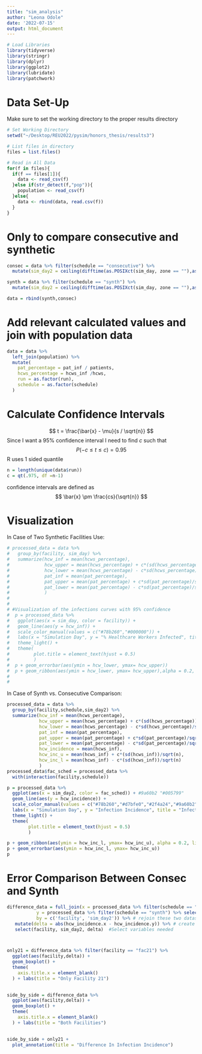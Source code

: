 ```yaml
---
title: "sim_analysis"
author: "Leona Odole"
date: '2022-07-15'
output: html_document
---
```



```r
# Load Libraries
library(tidyverse)
library(stringr)
library(dplyr)
library(ggplot2)
library(lubridate)
library(patchwork)
```

# Data Set-Up 
Make sure to set the working directory to the proper results directory
```r
# Set Working Directory
setwd("~/Desktop/REU2022/pysim/honors_thesis/results3")

# List files in directory
files = list.files()

# Read in All Data
for(f in files){
  if(f == files[1]){
    data <- read_csv(f)
  }else if(str_detect(f,"pop")){
    population <- read_csv(f)
  }else{
    data <- rbind(data, read.csv(f))
  }
}
```

# Only to compare consecutive and synthetic
```r
consec = data %>% filter(schedule == "consecutive") %>%
  mutate(sim_day2 = ceiling(difftime(as.POSIXct(sim_day, zone == ""),as.POSIXct("2019-02-12", zone = ""), units = "day")))

synth = data %>% filter(schedule == "synth") %>%
  mutate(sim_day2 = ceiling(difftime(as.POSIXct(sim_day, zone == ""),as.POSIXct("2020-01-02", zone = ""), units = "day")))

data = rbind(synth,consec)
```


# Add relevant calculated values and join with population data
```r
data = data %>% 
  left_join(population) %>%
  mutate(
    pat_percentage = pat_inf / patients,
    hcws_percentage = hcws_inf /hcws,
    run = as.factor(run),
    schedule = as.factor(schedule)
  )
```

# Calculate Confidence Intervals 

$$
t = \frac{\bar{x} - \mu}{s / \sqrt{n}}
$$
Since I want a 95% confidence interval I need to find $c$ such that 
$$
P(-c \leq t \leq c) = 0.95
$$
R uses 1 sided quantile 
```r
n = length(unique(data$run))
c = qt(.975, df =n-1)

```

confidence intervals are defined as 
$$
\bar{x} \pm \frac{cs}{\sqrt{n}}
$$

# Visualization
In Case of Two Synthetic Facilities Use: 
```r
# processed_data = data %>%
#   group_by(facility, sim_day) %>%
#   summarize(hcw_inf = mean(hcws_percentage),
#             hcw_upper = mean(hcws_percentage) + c*(sd(hcws_percentage))/sqrt(n),
#             hcw_lower = mean(hcws_percentage) - c*sd(hcws_percentage)/sqrt(n),
#             pat_inf = mean(pat_percentage),
#             pat_upper = mean(pat_percentage) + c*sd(pat_percentage)/sqrt(n),
#             pat_lower = mean(pat_percentage) - c*sd(pat_percentage)/sqrt(n)
#             )
# 
# 
# #Visualization of the infections curves with 95% confidence
#  p = processed_data %>%
#   ggplot(aes(x = sim_day, color = facility)) +
#   geom_line(aes(y = hcw_inf)) +
#   scale_color_manual(values = c("#78b260","#000000")) +
#   labs(x = "Simulation Day", y = "% Healthcare Workers Infected", title = "Infection Curve Comparison in ICUs") +
#   theme_light() +
#   theme(
#         plot.title = element_text(hjust = 0.5)
#         )
#  p + geom_errorbar(aes(ymin = hcw_lower, ymax= hcw_upper))
#  p + geom_ribbon(aes(ymin = hcw_lower, ymax= hcw_upper),alpha = 0.2, linetype = 0)
# 
# 

```

In Case of Synth vs. Consecutive Comparison:
```r
processed_data = data %>%
  group_by(facility,schedule,sim_day2) %>%
  summarize(hcw_inf = mean(hcws_percentage),
            hcw_upper = mean(hcws_percentage) + c*(sd(hcws_percentage))/sqrt(n),
            hcw_lower = mean(hcws_percentage) - c*sd(hcws_percentage)/sqrt(n),
            pat_inf = mean(pat_percentage),
            pat_upper = mean(pat_percentage) + c*sd(pat_percentage)/sqrt(n),
            pat_lower = mean(pat_percentage) - c*sd(pat_percentage)/sqrt(n),
            hcw_incidence = mean(hcws_inf),
            hcw_inc_u = mean(hcws_inf) + c*(sd(hcws_inf))/sqrt(n),
            hcw_inc_l = mean(hcws_inf) - c*(sd(hcws_inf))/sqrt(n)
            )
processed_data$fac_sched = processed_data %>%
  with(interaction(facility,schedule))

p = processed_data %>%
  ggplot(aes(x = sim_day2, color = fac_sched)) + #9a60b2 "#005799"
  geom_line(aes(y = hcw_incidence)) +
  scale_color_manual(values = c("#78b260","#d7bfe0","#2f4a24","#9a60b2")) +
  labs(x = "Simulation Day", y = "Infection Incidence", title = "Infection Curve Comparison in ICUs", col = "Schedule Generation Type") +
  theme_light() +
  theme(
        plot.title = element_text(hjust = 0.5)
        )

p + geom_ribbon(aes(ymin = hcw_inc_l, ymax= hcw_inc_u), alpha = 0.2, linetype = 0)
p + geom_errorbar(aes(ymin = hcw_inc_l, ymax= hcw_inc_u))
p
```
# Error Comparison Between Consec and Synth
```r

difference_data = full_join(x = processed_data %>% filter(schedule == "consecutive") %>% select(facility , sim_day2, hcw_incidence), # filter for consecutive schedules and grab variables needed
           y = processed_data %>% filter(schedule == "synth") %>% select(facility , sim_day2, hcw_incidence), # filter for synthetic schedules and grab variables needed
           by = c('facility', 'sim_day2')) %>% # rejoin these two datasets 
   mutate(delta = abs(hcw_incidence.x - hcw_incidence.y)) %>% # create a difference column
   select(facility, sim_day2, delta)  #Select variables needed 



only21 = difference_data %>% filter(facility == "fac21") %>%
  ggplot(aes(facility,delta)) + 
  geom_boxplot() + 
  theme(
    axis.title.x = element_blank()
  ) + labs(title = "Only Facility 21")
  

side_by_side = difference_data %>% 
  ggplot(aes(facility,delta)) + 
  geom_boxplot() + 
  theme(
    axis.title.x = element_blank()
  ) + labs(title = "Both Facilities")
  

side_by_side + only21 + 
  plot_annotation(title = "Difference In Infection Incidence")

```


